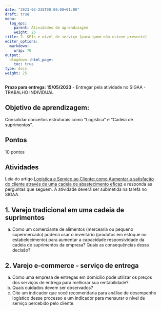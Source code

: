 ```yaml
---
date: "2023-03-235T00:00:00+01:00"
draft: true
menu:
  log_epc:
    parent: Atividades de aprendizagem
    weight: 25
title: 2. KPIs e nível de serviço (para quem não esteve presente)
editor_options: 
  markdown: 
    wrap: 70
output: 
  blogdown::html_page:
    toc: true
type: docs
weight: 25
---
```


**Prazo para entrega: 15/05/2023** - Entregar pela atividade no SIGAA - TRABALHO INDIVIDUAL


## Objetivo de aprendizagem: 

Consolidar conceitos estruturais como "Logística" e "Cadeia de suprimentos". 

## Pontos

10 pontos

## Atividades

Leia do artigo [Logística e Serviço ao Cliente: como Aumentar a satisfação do cliente através de uma cadeia de abastecimento eficaz](https://github.com/retaoliveira/relements/raw/main/texto/servico_log.pdf) e responda as perguntas que seguem. A atividade deverá ser submetida na tarefa no SIGAA.


## 1. Varejo tradicional em uma cadeia de suprimentos

a. Como um comerciante de alimentos (mercearia ou pequeno supermercado) poderia usar o inventário (produtos em estoque no estabelecimento) para aumentar a capacidade responsividade da cadeia de suprimentos da empresa? Quais as consequências dessa decisão?

## 2. Varejo e-commerce - serviço de entrega

a. Como uma empresa de entregas em domicílio pode utilizar os preços dos serviços de entrega para melhorar sua rentabilidade?
b. Quais cuidados devem ser observados?
c. Cite um indicador que você recomendaria para análise de desempenho logístico desse processo e um indicador para mensurar o nível de serviço percebido pelo cliente. 
